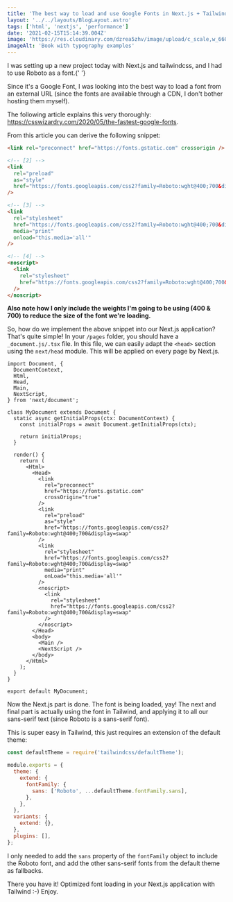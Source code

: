 ```yaml
---
title: 'The best way to load and use Google Fonts in Next.js + Tailwind'
layout: '../../layouts/BlogLayout.astro'
tags: ['html', 'nextjs', 'performance']
date: '2021-02-15T15:14:39.004Z'
image: 'https://res.cloudinary.com/dzrea5zhv/image/upload/c_scale,w_660/f_auto/v1675362048/photo-1617050318658-a9a3175e34cb_wvgjd4'
imageAlt: 'Book with typography examples'
---
```


I was setting up a new project today with Next.js and tailwindcss, and I had to use
Roboto as a font.{' '}

Since it's a Google Font, I was looking into the best way to load a font from an external URL (since the fonts are available through a CDN, I don't bother hosting them myself).

The following article explains this very thoroughly: https://csswizardry.com/2020/05/the-fastest-google-fonts.

From this article you can derive the following snippet:

```html
<link rel="preconnect" href="https://fonts.gstatic.com" crossorigin />

<!-- [2] -->
<link
  rel="preload"
  as="style"
  href="https://fonts.googleapis.com/css2?family=Roboto:wght@400;700&display=swap"
/>

<!-- [3] -->
<link
  rel="stylesheet"
  href="https://fonts.googleapis.com/css2?family=Roboto:wght@400;700&display=swap"
  media="print"
  onload="this.media='all'"
/>

<!-- [4] -->
<noscript>
  <link
    rel="stylesheet"
    href="https://fonts.googleapis.com/css2?family=Roboto:wght@400;700&display=swap"
  />
</noscript>
```

<b>
  Also note how I only include the weights I'm going to be using (400 & 700) to
  reduce the size of the font we're loading.
</b>

So, how do we implement the above snippet into our Next.js application?
That's quite simple!
In your `/pages` folder, you should have a `_document.js/.tsx` file.
In this file, we can easily adapt the `<head>` section using the `next/head` module. This will be applied on every page by Next.js.

```tsx
import Document, {
  DocumentContext,
  Html,
  Head,
  Main,
  NextScript,
} from 'next/document';

class MyDocument extends Document {
  static async getInitialProps(ctx: DocumentContext) {
    const initialProps = await Document.getInitialProps(ctx);

    return initialProps;
  }

  render() {
    return (
      <Html>
        <Head>
          <link
            rel="preconnect"
            href="https://fonts.gstatic.com"
            crossOrigin="true"
          />
          <link
            rel="preload"
            as="style"
            href="https://fonts.googleapis.com/css2?family=Roboto:wght@400;700&display=swap"
          />
          <link
            rel="stylesheet"
            href="https://fonts.googleapis.com/css2?family=Roboto:wght@400;700&display=swap"
            media="print"
            onLoad="this.media='all'"
          />
          <noscript>
            <link
              rel="stylesheet"
              href="https://fonts.googleapis.com/css2?family=Roboto:wght@400;700&display=swap"
            />
          </noscript>
        </Head>
        <body>
          <Main />
          <NextScript />
        </body>
      </Html>
    );
  }
}

export default MyDocument;
```

Now the Next.js part is done. The font is being loaded, yay!
The next and final part is actually using the font in Tailwind, and applying it to all our sans-serif text (since Roboto is a sans-serif font).

This is super easy in Tailwind, this just requires an extension of the default theme:

```javascript
const defaultTheme = require('tailwindcss/defaultTheme');

module.exports = {
  theme: {
    extend: {
      fontFamily: {
        sans: ['Roboto', ...defaultTheme.fontFamily.sans],
      },
    },
  },
  variants: {
    extend: {},
  },
  plugins: [],
};
```

I only needed to add the `sans` property of the `fontFamily` object to include the Roboto font, and add the other sans-serif fonts from the default theme as fallbacks.

There you have it! Optimized font loading in your Next.js application with Tailwind :-)
Enjoy.
